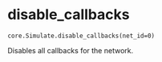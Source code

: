 # disable_callbacks { #ANNarchy.core.Simulate.disable_callbacks }

`core.Simulate.disable_callbacks(net_id=0)`

Disables all callbacks for the network.